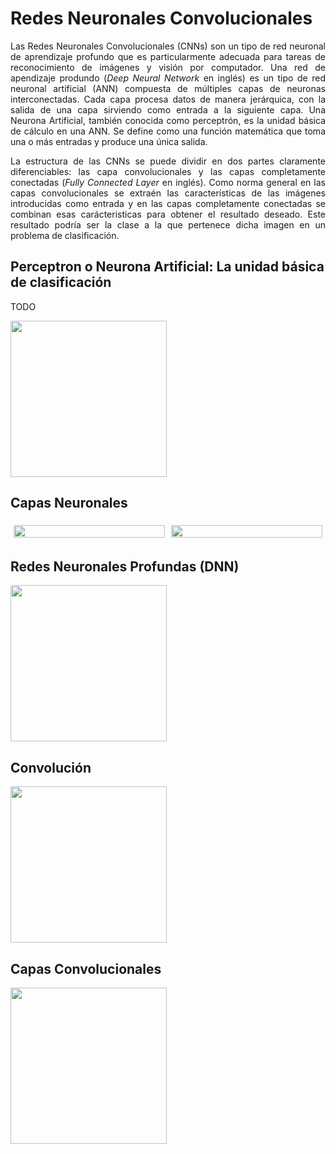 
<style>
.row {
    display: flex;
}

.column {
    flex: 33.33%;
    padding: 5px;
}

p {
  text-align: justify;
}
</style>

# Redes Neuronales Convolucionales

<p>Las Redes Neuronales Convolucionales (CNNs) son un tipo de red neuronal de aprendizaje profundo que es particularmente adecuada para tareas de reconocimiento de imágenes y visión por computador. Una red de apendizaje produndo (<i>Deep Neural Network</i> en inglés) es un tipo de red neuronal artificial (ANN) compuesta de múltiples capas de neuronas interconectadas. Cada capa procesa datos de manera jerárquica, con la salida de una capa sirviendo como entrada a la siguiente capa. Una Neurona Artificial, también conocida como perceptrón, es la unidad básica de cálculo en una ANN. Se define como una función matemática que toma una o más entradas y produce una única salida.</p> 

<p>La estructura de las CNNs se puede dividir en dos partes claramente diferenciables: las capa convolucionales y las capas completamente conectadas (<i>Fully Connected Layer</i> en inglés). Como norma general en las capas convolucionales se extraén las características de las imágenes introducidas como entrada y en las capas completamente conectadas se combinan esas carácteristicas para obtener el resultado deseado. Este resultado podría ser la clase a la que pertenece dicha imagen en un problema de clasificación.</p>

## Perceptron o Neurona Artificial: La unidad básica de clasificación

<p>TODO</p>

<img src="Images/CNN/perceptron.png" width="auto" height="250px">

## Capas  Neuronales

<div class="row">
    <div class="column">
        <img src="Images/CNN/nonlinearboundary.png" width="100%" height="auto">
    </div>
    <div class="column" >
        <img src="Images/CNN/layer.png" width="100%" height="auto">
    </div>
</div>

## Redes Neuronales Profundas (DNN)

<img src="Images/CNN/dnn.png" width="auto" height="250px">

## Convolución

<img src="Images/CNN/discreteconvolution.png" width="auto" height="250px">

## Capas Convolucionales

<img src="Images/CNN/convolutionallayer.png" width="auto" height="250px">